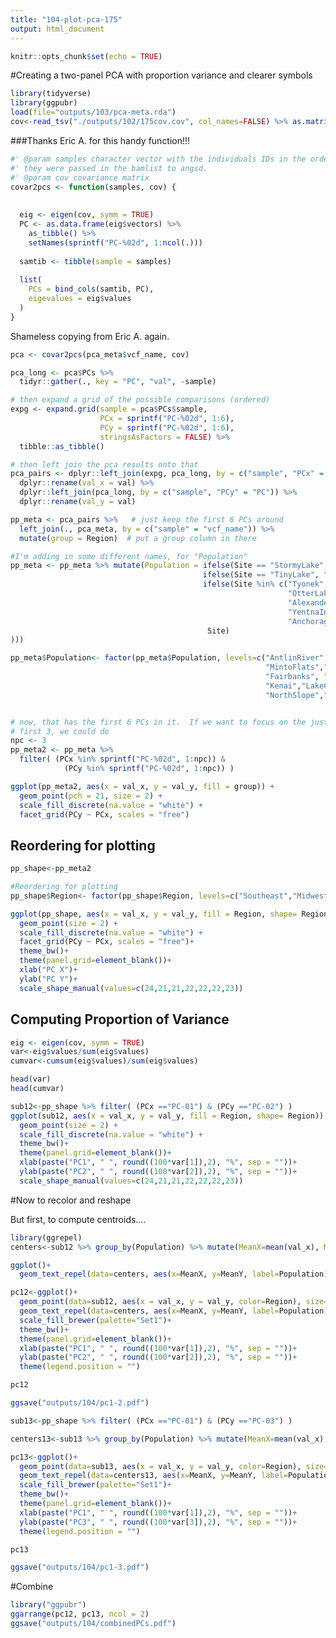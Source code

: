 ```yaml
---
title: "104-plot-pca-175"
output: html_document
---
```


```r
knitr::opts_chunk$set(echo = TRUE)
```

#Creating a two-panel PCA with proportion variance and clearer symbols

```r
library(tidyverse)
library(ggpubr)
load(file="outputs/103/pca-meta.rda")
cov<-read_tsv("./outputs/102/175cov.cov", col_names=FALSE) %>% as.matrix()
```

###Thanks Eric A. for this handy function!!!
```r
#' @param samples character vector with the individuals IDs in the order in which
#' they were passed in the bamlist to angsd.
#' @param cov covariance matrix
covar2pcs <- function(samples, cov) {
  
  
  eig <- eigen(cov, symm = TRUE)
  PC <- as.data.frame(eig$vectors) %>%
    as_tibble() %>%
    setNames(sprintf("PC-%02d", 1:ncol(.)))
  
  samtib <- tibble(sample = samples)
  
  list(
    PCs = bind_cols(samtib, PC),
    eigevalues = eig$values
  )
}
```

Shameless copying from Eric A. again.
```r
pca <- covar2pcs(pca_meta$vcf_name, cov)

pca_long <- pca$PCs %>%
  tidyr::gather(., key = "PC", "val", -sample)

# then expand a grid of the possible comparisons (ordered)
expg <- expand.grid(sample = pca$PCs$sample,
                    PCx = sprintf("PC-%02d", 1:6),
                    PCy = sprintf("PC-%02d", 1:6),
                    stringsAsFactors = FALSE) %>%
  tibble::as_tibble()

# then left join the pca results onto that
pca_pairs <- dplyr::left_join(expg, pca_long, by = c("sample", "PCx" = "PC")) %>%
  dplyr::rename(val_x = val) %>%
  dplyr::left_join(pca_long, by = c("sample", "PCy" = "PC")) %>%
  dplyr::rename(val_y = val)

pp_meta <- pca_pairs %>%   # just keep the first 6 PCs around
  left_join(., pca_meta, by = c("sample" = "vcf_name")) %>%
  mutate(group = Region)  # put a group column in there

#I'm adding in some different names, for "Population"
pp_meta <- pp_meta %>% mutate(Population = ifelse(Site == "StormyLake", "Kenai",
                                           ifelse(Site == "TinyLake", "Kenai",
                                           ifelse(Site %in% c("Tyonek", "ShellLake", "AndersonLake",
                                                              "OtterLake", "BulchitnaLake",
                                                              "AlexanderLake",
                                                              "YentnaIndianCreek", "DeshkaRiver"), 
                                                              "AnchorageBowl",
                                            Site)
)))

pp_meta$Population<- factor(pp_meta$Population, levels=c("AntlinRiver","EagleLake",
                                                         "MintoFlats","YukonFlats",
                                                         "Fairbanks", "AnchorageBowl",
                                                         "Kenai","LakeClark","LakeNerka",
                                                         "NorthSlope","Selawik"))


# now, that has the first 6 PCs in it.  If we want to focus on the just the
# first 3, we could do 
npc <- 3
pp_meta2 <- pp_meta %>%
  filter( (PCx %in% sprintf("PC-%02d", 1:npc)) & 
            (PCy %in% sprintf("PC-%02d", 1:npc)) )

ggplot(pp_meta2, aes(x = val_x, y = val_y, fill = group)) +
  geom_point(pch = 21, size = 2) +
  scale_fill_discrete(na.value = "white") + 
  facet_grid(PCy ~ PCx, scales = "free")


```
## Reordering for plotting

```r
pp_shape<-pp_meta2

#Reordering for plotting
pp_shape$Region<- factor(pp_shape$Region, levels=c("Southeast","Midwest","Interior","Southwest", "Northwest","North","Southcentral"))        

ggplot(pp_shape, aes(x = val_x, y = val_y, fill = Region, shape= Region)) +
  geom_point(size = 2) +
  scale_fill_discrete(na.value = "white") + 
  facet_grid(PCy ~ PCx, scales = "free")+
  theme_bw()+
  theme(panel.grid=element_blank())+
  xlab("PC X")+
  ylab("PC Y")+
  scale_shape_manual(values=c(24,21,21,22,22,22,23))
```  



## Computing Proportion of Variance
```r
eig <- eigen(cov, symm = TRUE)
var<-eig$values/sum(eig$values)
cumvar<-cumsum(eig$values)/sum(eig$values)

head(var)
head(cumvar)

sub12<-pp_shape %>% filter( (PCx =="PC-01") & (PCy =="PC-02") )
ggplot(sub12, aes(x = val_x, y = val_y, fill = Region, shape= Region)) +
  geom_point(size = 2) +
  scale_fill_discrete(na.value = "white") + 
  theme_bw()+
  theme(panel.grid=element_blank())+
  xlab(paste("PC1", " ", round((100*var[1]),2), "%", sep = ""))+
  ylab(paste("PC2", " ", round((100*var[2]),2), "%", sep = ""))+
  scale_shape_manual(values=c(24,21,21,22,22,22,23))
```

#Now to recolor and reshape

But first, to compute centroids....
```r
library(ggrepel)
centers<-sub12 %>% group_by(Population) %>% mutate(MeanX=mean(val_x), MeanY=mean(val_y)) %>% select(Population, MeanX, MeanY) %>% unique()

ggplot()+
  geom_text_repel(data=centers, aes(x=MeanX, y=MeanY, label=Population))

```

```r
pc12<-ggplot()+
  geom_point(data=sub12, aes(x = val_x, y = val_y, color=Region), size=2, alpha=0.75)+
  geom_text_repel(data=centers, aes(x=MeanX, y=MeanY, label=Population), fontface='bold', size=3)+
  scale_fill_brewer(palette="Set1")+
  theme_bw()+
  theme(panel.grid=element_blank())+
  xlab(paste("PC1", " ", round((100*var[1]),2), "%", sep = ""))+
  ylab(paste("PC2", " ", round((100*var[2]),2), "%", sep = ""))+
  theme(legend.position = "")

pc12

ggsave("outputs/104/pc1-2.pdf")

```

```r
sub13<-pp_shape %>% filter( (PCx =="PC-01") & (PCy =="PC-03") )

centers13<-sub13 %>% group_by(Population) %>% mutate(MeanX=mean(val_x), MeanY=mean(val_y)) %>% select(Population, MeanX, MeanY) %>% unique()

pc13<-ggplot()+
  geom_point(data=sub13, aes(x = val_x, y = val_y, color=Region), size=2, alpha=0.75)+
  geom_text_repel(data=centers13, aes(x=MeanX, y=MeanY, label=Population), fontface='bold', size=3)+
  scale_fill_brewer(palette="Set1")+
  theme_bw()+
  theme(panel.grid=element_blank())+
  xlab(paste("PC1", " ", round((100*var[1]),2), "%", sep = ""))+
  ylab(paste("PC3", " ", round((100*var[3]),2), "%", sep = ""))+
  theme(legend.position = "")

pc13

ggsave("outputs/104/pc1-3.pdf")

```

#Combine
```r
library("ggpubr")
ggarrange(pc12, pc13, ncol = 2)
ggsave("outputs/104/combinedPCs.pdf")
```

